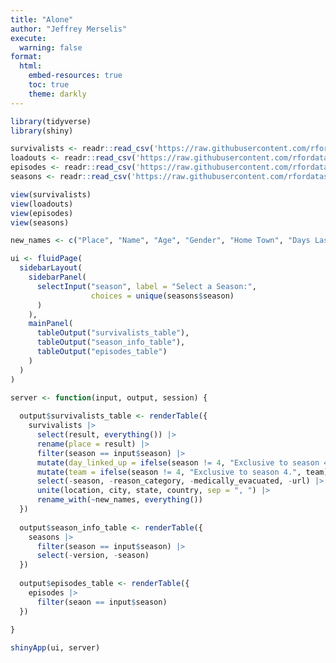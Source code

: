 ```yaml
---
title: "Alone"
author: "Jeffrey Merselis"
execute: 
  warning: false
format: 
  html:
    embed-resources: true
    toc: true
    theme: darkly
---
```


```r
library(tidyverse)
library(shiny)
```

```r
survivalists <- readr::read_csv('https://raw.githubusercontent.com/rfordatascience/tidytuesday/master/data/2023/2023-01-24/survivalists.csv')
loadouts <- readr::read_csv('https://raw.githubusercontent.com/rfordatascience/tidytuesday/master/data/2023/2023-01-24/loadouts.csv')
episodes <- readr::read_csv('https://raw.githubusercontent.com/rfordatascience/tidytuesday/master/data/2023/2023-01-24/episodes.csv')
seasons <- readr::read_csv('https://raw.githubusercontent.com/rfordatascience/tidytuesday/master/data/2023/2023-01-24/seasons.csv')

view(survivalists)
view(loadouts)
view(episodes)
view(seasons)
```

```r
new_names <- c("Place", "Name", "Age", "Gender", "Home Town", "Days Lasted", "Tap Out Reason", "Team", "Day Linked Up", "Profession")

ui <- fluidPage(
  sidebarLayout(
    sidebarPanel(
      selectInput("season", label = "Select a Season:",
                  choices = unique(seasons$season)
      )
    ),
    mainPanel(
      tableOutput("survivalists_table"),
      tableOutput("season_info_table"),
      tableOutput("episodes_table")
    )
  )
)

server <- function(input, output, session) {
  
  output$survivalists_table <- renderTable({
    survivalists |> 
      select(result, everything()) |>
      rename(place = result) |>
      filter(season == input$season) |>
      mutate(day_linked_up = ifelse(season != 4, "Exclusive to season 4.", day_linked_up)) |>
      mutate(team = ifelse(season != 4, "Exclusive to season 4.", team)) |>
      select(-season, -reason_category, -medically_evacuated, -url) |>
      unite(location, city, state, country, sep = ", ") |>
      rename_with(~new_names, everything())
  })
  
  output$season_info_table <- renderTable({
    seasons |>
      filter(season == input$season) |>
      select(-version, -season)
  })
  
  output$episodes_table <- renderTable({
    episodes |>
      filter(seaon == input$season)
  })
  
}

shinyApp(ui, server)
```

